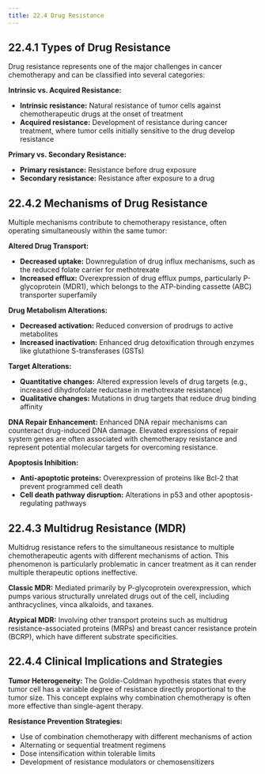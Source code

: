 ```yaml
---
title: 22.4 Drug Resistance
---
```




## 22.4.1 Types of Drug Resistance

Drug resistance represents one of the major challenges in cancer chemotherapy and can be classified into several categories:

**Intrinsic vs. Acquired Resistance:**
- **Intrinsic resistance:** Natural resistance of tumor cells against chemotherapeutic drugs at the onset of treatment
- **Acquired resistance:** Development of resistance during cancer treatment, where tumor cells initially sensitive to the drug develop resistance

**Primary vs. Secondary Resistance:**
- **Primary resistance:** Resistance before drug exposure
- **Secondary resistance:** Resistance after exposure to a drug

## 22.4.2 Mechanisms of Drug Resistance

Multiple mechanisms contribute to chemotherapy resistance, often operating simultaneously within the same tumor:

**Altered Drug Transport:**
- **Decreased uptake:** Downregulation of drug influx mechanisms, such as the reduced folate carrier for methotrexate
- **Increased efflux:** Overexpression of drug efflux pumps, particularly P-glycoprotein (MDR1), which belongs to the ATP-binding cassette (ABC) transporter superfamily

**Drug Metabolism Alterations:**
- **Decreased activation:** Reduced conversion of prodrugs to active metabolites
- **Increased inactivation:** Enhanced drug detoxification through enzymes like glutathione S-transferases (GSTs)

**Target Alterations:**
- **Quantitative changes:** Altered expression levels of drug targets (e.g., increased dihydrofolate reductase in methotrexate resistance)
- **Qualitative changes:** Mutations in drug targets that reduce drug binding affinity

**DNA Repair Enhancement:**
Enhanced DNA repair mechanisms can counteract drug-induced DNA damage. Elevated expressions of repair system genes are often associated with chemotherapy resistance and represent potential molecular targets for overcoming resistance.

**Apoptosis Inhibition:**
- **Anti-apoptotic proteins:** Overexpression of proteins like Bcl-2 that prevent programmed cell death
- **Cell death pathway disruption:** Alterations in p53 and other apoptosis-regulating pathways

## 22.4.3 Multidrug Resistance (MDR)

Multidrug resistance refers to the simultaneous resistance to multiple chemotherapeutic agents with different mechanisms of action. This phenomenon is particularly problematic in cancer treatment as it can render multiple therapeutic options ineffective.

**Classic MDR:**
Mediated primarily by P-glycoprotein overexpression, which pumps various structurally unrelated drugs out of the cell, including anthracyclines, vinca alkaloids, and taxanes.

**Atypical MDR:**
Involving other transport proteins such as multidrug resistance-associated proteins (MRPs) and breast cancer resistance protein (BCRP), which have different substrate specificities.

## 22.4.4 Clinical Implications and Strategies

**Tumor Heterogeneity:**
The Goldie-Coldman hypothesis states that every tumor cell has a variable degree of resistance directly proportional to the tumor size. This concept explains why combination chemotherapy is often more effective than single-agent therapy.

**Resistance Prevention Strategies:**
- Use of combination chemotherapy with different mechanisms of action
- Alternating or sequential treatment regimens
- Dose intensification within tolerable limits
- Development of resistance modulators or chemosensitizers
